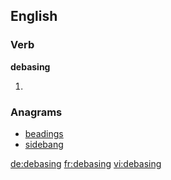 
==English==

===Verb===
'''debasing'''

# {{present participle of|[[debase]]}}

===Anagrams===
* [[beadings#English|beadings]]
* [[sidebang#English|sidebang]]

[[de:debasing]]
[[fr:debasing]]
[[vi:debasing]]